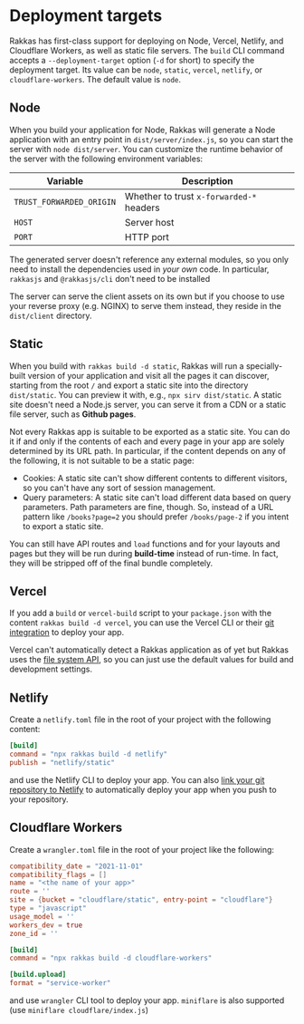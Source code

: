 # Deployment targets

Rakkas has first-class support for deploying on Node, Vercel, Netlify, and Cloudflare Workers, as well as static file servers. The `build` CLI command accepts a `--deployment-target` option (`-d` for short) to specify the deployment target. Its value can be `node`, `static`, `vercel`, `netlify`, or `cloudflare-workers`. The default value is `node`.

## Node

When you build your application for Node, Rakkas will generate a Node application with an entry point in `dist/server/index.js`, so you can start the server with `node dist/server`. You can customize the runtime behavior of the server with the following environment variables:

| Variable                 | Description                              |
| ------------------------ | ---------------------------------------- |
| `TRUST_FORWARDED_ORIGIN` | Whether to trust `x-forwarded-*` headers |
| `HOST`                   | Server host                              |
| `PORT`                   | HTTP port                                |

The generated server doesn't reference any external modules, so you only need to install the dependencies used in _your own_ code. In particular, `rakkasjs` and `@rakkasjs/cli` don't need to be installed

The server can serve the client assets on its own but if you choose to use your reverse proxy (e.g. NGINX) to serve them instead, they reside in the `dist/client` directory.

## Static

When you build with `rakkas build -d static`, Rakkas will run a specially-built version of your application and visit all the pages it can discover, starting from the root `/` and export a static site into the directory `dist/static`. You can preview it with, e.g., `npx sirv dist/static`. A static site doesn't need a Node.js server, you can serve it from a CDN or a static file server, such as **Github pages**.

Not every Rakkas app is suitable to be exported as a static site. You can do it if and only if the contents of each and every page in your app are solely determined by its URL path. In particular, if the content depends on any of the following, it is not suitable to be a static page:

- Cookies: A static site can't show different contents to different visitors, so you can't have any sort of session management.
- Query parameters: A static site can't load different data based on query parameters. Path parameters are fine, though. So, instead of a URL pattern like `/books?page=2` you should prefer `/books/page-2` if you intent to export a static site.

You can still have API routes and `load` functions and for your layouts and pages but they will be run during **build-time** instead of run-time. In fact, they will be stripped off of the final bundle completely.

## Vercel

If you add a `build` or `vercel-build` script to your `package.json` with the content `rakkas build -d vercel`, you can use the Vercel CLI or their [git integration](https://vercel.com/docs/concepts/git) to deploy your app.

Vercel can't automatically detect a Rakkas application as of yet but Rakkas uses the [file system API](https://vercel.com/docs/file-system-api), so you can just use the default values for build and development settings.

## Netlify

Create a `netlify.toml` file in the root of your project with the following content:

```toml
[build]
command = "npx rakkas build -d netlify"
publish = "netlify/static"
```

and use the Netlify CLI to deploy your app. You can also [link your git repository to Netlify](https://docs.netlify.com/configure-builds/get-started/) to automatically deploy your app when you push to your repository.

## Cloudflare Workers

Create a `wrangler.toml` file in the root of your project like the following:

```toml
compatibility_date = "2021-11-01"
compatibility_flags = []
name = "<the name of your app>"
route = ''
site = {bucket = "cloudflare/static", entry-point = "cloudflare"}
type = "javascript"
usage_model = ''
workers_dev = true
zone_id = ''

[build]
command = "npx rakkas build -d cloudflare-workers"

[build.upload]
format = "service-worker"
```

and use `wrangler` CLI tool to deploy your app. `miniflare` is also supported (use `miniflare cloudflare/index.js`)
